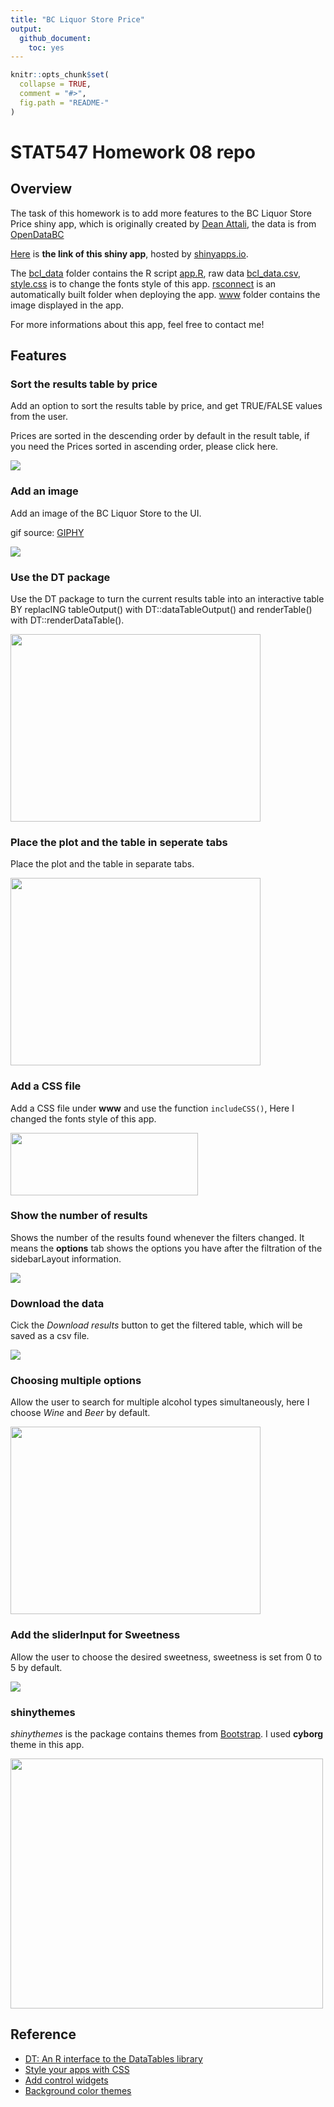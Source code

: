 ```yaml
---
title: "BC Liquor Store Price"
output:
  github_document:
    toc: yes
---
```


```r
knitr::opts_chunk$set(
  collapse = TRUE,
  comment = "#>",
  fig.path = "README-"
)
```

# STAT547 Homework 08 repo

## Overview

The task of this homework is to add more features to the BC Liquor Store Price shiny app, which is originally created by [Dean Attali](https://deanattali.com/blog/building-shiny-apps-tutorial/), the data is from [OpenDataBC](https://www.opendatabc.ca/dataset/bc-liquor-store-product-price-list-current-prices)

[Here](https://siqia.shinyapps.io/bcl-sa/) is **the link of this shiny app**, hosted by [shinyapps.io](http://www.shinyapps.io/).

The [bcl_data](https://github.com/STAT545-UBC-students/hw08-Irissq28/tree/master/bcl-data) folder contains the R script [app.R](https://github.com/STAT545-UBC-students/hw08-Irissq28/blob/master/bcl-data/app.R), raw data [bcl_data.csv](https://github.com/STAT545-UBC-students/hw08-Irissq28/blob/master/bcl-data/bcl-data.csv), [style.css](https://github.com/STAT545-UBC-students/hw08-Irissq28/blob/master/bcl-data/style.css) is to change the fonts style of this app. [rsconnect](https://github.com/STAT545-UBC-students/hw08-Irissq28/tree/master/bcl-data/rsconnect/shinyapps.io/siqia) is an automatically built folder when deploying the app. [www](https://github.com/STAT545-UBC-students/hw08-Irissq28/tree/master/bcl-data/www) folder contains the image displayed in the app.

For more informations about this app, feel free to contact me!


## Features

### Sort the results table by price

Add an option to sort the results table by price, and get TRUE/FALSE values from the user.

Prices are sorted in the descending order by default in the result table, if you need the Prices sorted in ascending order, please click here. 

<img align ="center" src="https://github.com/STAT545-UBC-students/hw08-Irissq28/blob/master/feature_images/1.png?raw=true"/>

### Add an image

Add an image of the BC Liquor Store to the UI. 

gif source: [GIPHY](https://giphy.com/gifs/lopezontvland-lopez-george-on-tv-land-xT4uQarl44T7Nt6Mes)

<img align ="center" src="https://github.com/STAT545-UBC-students/hw08-Irissq28/blob/master/feature_images/2.gif?raw=true"/>

### Use the DT package

Use the DT package to turn the current results table into an interactive table BY replacING tableOutput() with DT::dataTableOutput() and renderTable() with DT::renderDataTable().

<img align ="center" src="https://github.com/STAT545-UBC-students/hw08-Irissq28/blob/master/feature_images/3.png?raw=true" width="400" height="300"/>

### Place the plot and the table in seperate tabs

Place the plot and the table in separate tabs.

<img align ="center" src="https://github.com/STAT545-UBC-students/hw08-Irissq28/blob/master/feature_images/4.png?raw=true" width="400" height="300"/>

### Add a CSS file

Add a CSS file under **www** and use the function `includeCSS()`, Here I changed the fonts style of this app.

<img align ="center" src="https://github.com/STAT545-UBC-students/hw08-Irissq28/blob/master/feature_images/5.png?raw=true" width="300" height="100"/>

### Show the number of results

Shows the number of the results found whenever the filters changed. It means the **options** tab shows the options you have after the filtration of the sidebarLayout information.

<img align ="center" src="https://github.com/STAT545-UBC-students/hw08-Irissq28/blob/master/feature_images/6.png?raw=true"/>

### Download the data

Cick the *Download results* button to get the filtered table, which will be saved as a csv file.

<img align ="center" src="https://github.com/STAT545-UBC-students/hw08-Irissq28/blob/master/feature_images/7.png?raw=true"/>

### Choosing multiple options

Allow the user to search for multiple alcohol types simultaneously, here I choose *Wine* and *Beer* by default.

<img align ="center" src="https://github.com/STAT545-UBC-students/hw08-Irissq28/blob/master/feature_images/8.png?raw=true" width="400" height="300"/>


### Add the sliderInput for Sweetness

Allow the user to choose the desired sweetness, sweetness is set from 0 to 5 by default.

<img align ="center" src="https://github.com/STAT545-UBC-students/hw08-Irissq28/blob/master/feature_images/9.png?raw=true"/>

### shinythemes

*shinythemes* is the package contains themes from [Bootstrap](http://bootswatch.com/). I used **cyborg** theme in this app.

<img align ="center" src="https://github.com/STAT545-UBC-students/hw08-Irissq28/blob/master/feature_images/10.png?raw=true" width="500" height="400"/>

## Reference

* [DT: An R interface to the DataTables library](https://rstudio.github.io/DT/)
* [Style your apps with CSS](https://shiny.rstudio.com/articles/css.html)
* [Add control widgets](https://shiny.rstudio.com/tutorial/written-tutorial/lesson3/)
* [Background color themes](http://www.sthda.com/english/wiki/ggplot2-themes-and-background-colors-the-3-elements)
